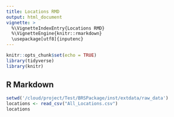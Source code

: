 ```yaml
---
title: Locations RMD
output: html_document
vignette: >
  %\VignetteIndexEntry{Locations RMD}
  %\VignetteEngine{knitr::rmarkdown}
  \usepackage[utf8]{inputenc}
---
```


```r
knitr::opts_chunk$set(echo = TRUE)
library(tidyverse)
library(knitr)
```

## R Markdown



```r
setwd('/cloud/project/Test/BRSPackage/inst/extdata/raw_data')
locations <- read_csv("All_Locations.csv")
locations
```




